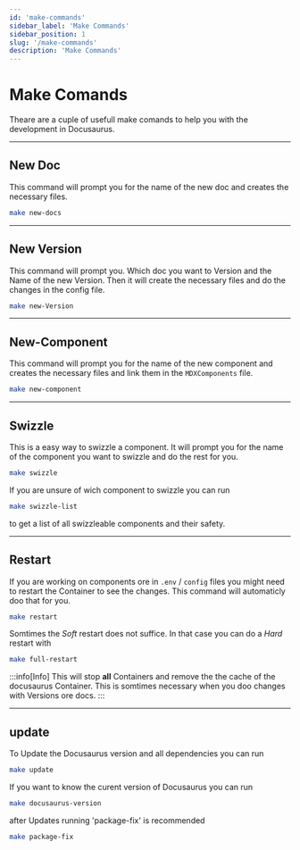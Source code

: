 ```yaml
---
id: 'make-commands'
sidebar_label: 'Make Commands'
sidebar_position: 1
slug: '/make-commands'
description: 'Make Commands'
---
```


# Make Comands

Theare are a cuple of usefull make comands to help you with the development in Docusaurus.


----------

##  New Doc
This command will prompt you for the name of the new doc and creates the necessary files.

```bash title='Terminal'
make new-docs
```

----------

##  New Version

This command will prompt you. Which doc you want to Version and the Name of the new Version. Then it will create the necessary files and do the changes in the config file.

```bash title='Terminal'
make new-Version
```


----------

##  New-Component

This command will prompt you for the name of the new component and creates the necessary files and link them in the `MDXComponents` file.

```bash title='Terminal'
make new-component
```



----------


## Swizzle

This is a easy way to swizzle a component. It will prompt you for the name of the component you want to swizzle and do the rest for you.

```bash title='Terminal'
make swizzle
```


If you are unsure of wich component to swizzle you can run
```bash title='Terminal'
make swizzle-list
```
to get a list of all swizzleable components and their safety.



----------

## Restart

 If you are working on components ore in `.env` / `config` files you might need to restart the Container to see the changes. This command will automaticly doo that for you.

 ```bash title='Terminal'
make restart
```
Somtimes the *Soft* restart does not suffice. In that case you can do a *Hard* restart with

 ```bash title='Terminal'
make full-restart
```
 :::info[Info]
 This will stop **all** Containers and remove the the cache of the docusaurus Container. This is somtimes necessary
 when you doo changes with Versions ore docs.
 :::


----------



## update

To Update the Docusaurus version and all dependencies you can run

 ```bash title='Terminal'
make update
```

If you want to know the curent version of Docusaurus you can run

 ```bash title='Terminal'
make docusaurus-version
```

after Updates running 'package-fix' is recommended

 ```bash title='Terminal'
make package-fix
```
